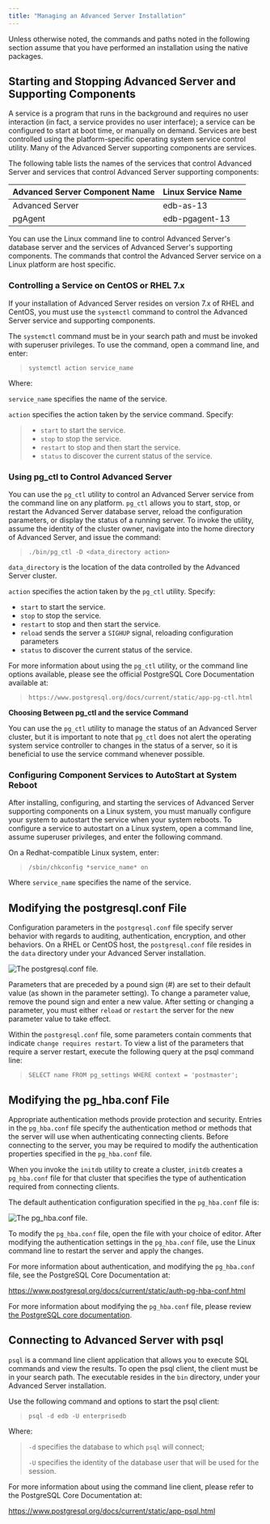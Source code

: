 ```yaml
---
title: "Managing an Advanced Server Installation"
---
```


<div id="managing_an_advanced_server_installation" class="registered_link"></div>


Unless otherwise noted, the commands and paths noted in the following section assume that you have performed an installation using the native packages.

## Starting and Stopping Advanced Server and Supporting Components

A service is a program that runs in the background and requires no user interaction (in fact, a service provides no user interface); a service can be configured to start at boot time, or manually on demand. Services are best controlled using the platform-specific operating system service control utility. Many of the Advanced Server supporting components are services.

The following table lists the names of the services that control Advanced Server and services that control Advanced Server supporting components:

| Advanced Server Component Name | Linux Service Name |
| ------------------------------ | ------------------ |
| Advanced Server                | edb-as-13          |
| pgAgent                        | edb-pgagent-13     |

You can use the Linux command line to control Advanced Server's database server and the services of Advanced Server's supporting components. The commands that control the Advanced Server service on a Linux platform are host specific.

### Controlling a Service on CentOS or RHEL 7.x

If your installation of Advanced Server resides on version 7.x of RHEL and CentOS, you must use the `systemctl` command to control the Advanced Server service and supporting components.

The `systemctl` command must be in your search path and must be invoked with superuser privileges. To use the command, open a command line, and enter:

> `systemctl action service_name`

Where:

`service_name` specifies the name of the service.

`action` specifies the action taken by the service command. Specify:

>   - `start` to start the service.
>   - `stop` to stop the service.
>   - `restart` to stop and then start the service.
>   - `status` to discover the current status of the service.

### Using pg_ctl to Control Advanced Server

You can use the `pg_ctl` utility to control an Advanced Server service from the command line on any platform. `pg_ctl` allows you to start, stop, or restart the Advanced Server database server, reload the configuration parameters, or display the status of a running server. To invoke the utility, assume the identity of the cluster owner, navigate into the home directory of Advanced Server, and issue the command:

> `./bin/pg_ctl -D <data_directory action>`

`data_directory` is the location of the data controlled by the Advanced Server cluster.

`action` specifies the action taken by the `pg_ctl` utility. Specify:

  - `start` to start the service.
  - `stop` to stop the service.
  - `restart` to stop and then start the service.
  - `reload` sends the server a `SIGHUP` signal, reloading configuration parameters
  - `status` to discover the current status of the service.

For more information about using the `pg_ctl` utility, or the command line options available, please see the official PostgreSQL Core Documentation available at:

> `https://www.postgresql.org/docs/current/static/app-pg-ctl.html`

**Choosing Between pg_ctl and the service Command**

You can use the `pg_ctl` utility to manage the status of an Advanced Server cluster, but it is important to note that `pg_ctl` does not alert the operating system service controller to changes in the status of a server, so it is beneficial to use the service command whenever possible.

### Configuring Component Services to AutoStart at System Reboot

After installing, configuring, and starting the services of Advanced Server supporting components on a Linux system, you must manually configure your system to autostart the service when your system reboots. To configure a service to autostart on a Linux system, open a command line, assume superuser privileges, and enter the following command.

On a Redhat-compatible Linux system, enter:

> `/sbin/chkconfig *service_name* on`

Where `service_name` specifies the name of the service.

<div id="modifying_the_postgresqlconf_file" class="registered_link"></div>

## Modifying the postgresql.conf File

Configuration parameters in the `postgresql.conf` file specify server behavior with regards to auditing, authentication, encryption, and other behaviors. On a RHEL or CentOS host, the `postgresql.conf` file resides in the `data` directory under your Advanced Server installation.

![*The postgresql.conf file.*](images/epas_linux_postgresql_conf_file.png)

Parameters that are preceded by a pound sign (\#) are set to their default value (as shown in the parameter setting). To change a parameter value, remove the pound sign and enter a new value. After setting or changing a parameter, you must either `reload` or `restart` the server for the new parameter value to take effect.

Within the `postgresql.conf` file, some parameters contain comments that indicate `change requires restart`. To view a list of the parameters that require a server restart, execute the following query at the psql command line:

> `SELECT name FROM pg_settings WHERE context = 'postmaster';`

<div id="modifying_the_pg_hba_conf_file" class="registered_link"></div>

## Modifying the pg_hba.conf File

Appropriate authentication methods provide protection and security. Entries in the `pg_hba.conf` file specify the authentication method or methods that the server will use when authenticating connecting clients. Before connecting to the server, you may be required to modify the authentication properties specified in the `pg_hba.conf` file.

When you invoke the `initdb` utility to create a cluster, `initdb` creates a `pg_hba.conf` file for that cluster that specifies the type of authentication required from connecting clients.

The default authentication configuration specified in the `pg_hba.conf` file is:

![*The pg_hba.conf file.*](images/epas_linux_pg_hba_conf_file.png)

To modify the `pg_hba.conf` file, open the file with your choice of editor. After modifying the authentication settings in the `pg_hba.conf` file, use the Linux command line to restart the server and apply the changes.

For more information about authentication, and modifying the `pg_hba.conf` file, see the PostgreSQL Core Documentation at:

<https://www.postgresql.org/docs/current/static/auth-pg-hba-conf.html>

For more information about modifying the `pg_hba.conf` file, please review [the PostgreSQL core documentation](https://www.postgresql.org/docs/current/auth-pg-hba-conf.html).

## Connecting to Advanced Server with psql

`psql` is a command line client application that allows you to execute SQL commands and view the results. To open the psql client, the client must be in your search path. The executable resides in the `bin` directory, under your Advanced Server installation.

Use the following command and options to start the psql client:

> `psql -d edb -U enterprisedb`

Where:

> `-d` specifies the database to which `psql` will connect;
> 
> `-U` specifies the identity of the database user that will be used for the session.

For more information about using the command line client, please refer to the PostgreSQL Core Documentation at:

<https://www.postgresql.org/docs/current/static/app-psql.html>
